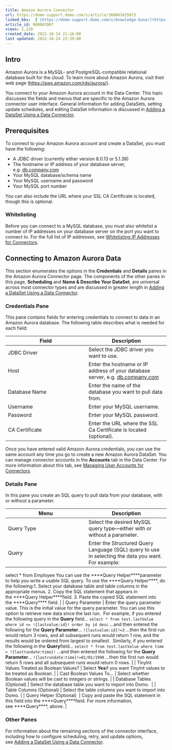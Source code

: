 ```yaml
---
title: Amazon Aurora Connector
url: https://domo-support.domo.com/s/article/360043435973
linked_kbs:  ['[https://domo-support.domo.com/s/knowledge-base/](https://domo-support.domo.com/s/knowledge-base/)', '[https://domo-support.domo.com/s/](https://domo-support.domo.com/s/)', '[https://domo-support.domo.com/s/topic/0TO5w000000ZammGAC](https://domo-support.domo.com/s/topic/0TO5w000000ZammGAC)', '[https://domo-support.domo.com/s/topic/0TO5w000000ZanLGAS](https://domo-support.domo.com/s/topic/0TO5w000000ZanLGAS)', '[https://domo-support.domo.com/s/topic/0TO5w000000ZaojGAC](https://domo-support.domo.com/s/topic/0TO5w000000ZaojGAC)', '[https://domo-support.domo.com/s/article/360042926274](https://domo-support.domo.com/s/article/360042926274)', '[https://domo-support.domo.com/s/article/360043630093](https://domo-support.domo.com/s/article/360043630093)', '[https://domo-support.domo.com/s/article/360042926054](https://domo-support.domo.com/s/article/360042926054)', '[https://domo-support.domo.com/s/article/360043435973](https://domo-support.domo.com/s/article/360043435973)', '[https://domo-support.domo.com/s/topic/0TO5w000000ZaojGAC/database-connectors](https://domo-support.domo.com/s/topic/0TO5w000000ZaojGAC/database-connectors)', '[https://domo-support.domo.com/s/article/360043429933](https://domo-support.domo.com/s/article/360043429933)', '[https://domo-support.domo.com/s/article/360043429953](https://domo-support.domo.com/s/article/360043429953)', '[https://domo-support.domo.com/s/article/360042925494](https://domo-support.domo.com/s/article/360042925494)', '[https://domo-support.domo.com/s/article/4408174643607](https://domo-support.domo.com/s/article/4408174643607)', '[https://domo-support.domo.com/s/article/360043429913](https://domo-support.domo.com/s/article/360043429913)', '[https://domo-support.domo.com/s/login/](https://domo-support.domo.com/s/login/)']
article_id: 000003907
views: 2,218
created_date: 2022-10-24 21:16:00
last updated: 2022-10-24 22:39:00
---
```




Intro
-----


Amazon Aurora is a MySQL- and PostgreSQL-compatible relational database built for the cloud. To learn more about Amazon Aurora, visit their web page ([https://aws.amazon.com/rds/aurora/](https://aws.amazon.com/rds/aurora/ "https://aws.amazon.com/rds/aurora/")).


You connect to your Amazon Aurora account in the Data Center. This topic discusses the fields and menus that are specific to the Amazon Aurora connector user interface. General information for adding DataSets, setting update schedules, and editing DataSet information is discussed in [Adding a DataSet Using a Data Connector](/s/article/360042926274).


Prerequisites
-------------


To connect to your Amazon Aurora account and create a DataSet, you must have the following:


* A JDBC driver (currently either version 8.0.13 or 5.1.38)
* The hostname or IP address of your database server, e.g. [db.company.com](http://db.company.com)
* Your MySQL database/schema name
* Your MySQL username and password
* Your MySQL port number


You can also include the URL where your SSL CA Certificate is located, though this is optional.


### Whitelisting


Before you can connect to a MySQL database, you must also whitelist a number of IP addresses on your database server on the port you want to connect to. For the full list of IP addresses, see [Whitelisting IP Addresses for Connectors](/s/article/360043630093 "Whitelisting IP Addresses for Connectors").


Connecting to Amazon Aurora Data
--------------------------------


This section enumerates the options in the **Credentials** and **Details** panes in the Amazon Aurora Connector page. The components of the other panes in this page, **Scheduling** and **Name & Describe Your DataSet**, are universal across most connector types and are discussed in greater length in [Adding a DataSet Using a Data Connector](/s/article/360042926274 "Adding a DataSet Using a Data Connector").


### Credentials Pane


This pane contains fields for entering credentials to connect to data in an Amazon Aurora database. The following table describes what is needed for each field:  




| Field | Description |
| --- | --- |
| JDBC Driver | Select the JDBC driver you want to use. |
| Host | Enter the hostname or IP address of your database server, e.g. [db.company.com](http://db.company.com) |
| Database Name | Enter the name of the database you want to pull data from. |
| Username | Enter your MySQL username. |
| Password | Enter your MySQL password. |
| CA Certificate | Enter the URL where the SSL Ca Certificate is located (optional). |


Once you have entered valid Amazon Aurora credentials, you can use the same account any time you go to create a new Amazon Aurora DataSet. You can manage connector accounts in the **Accounts** tab in the Data Center. For more information about this tab, see [Managing User Accounts for Connectors](/s/article/360042926054 "Managing User Accounts for Connectors").


### Details Pane


In this pane you create an SQL query to pull data from your database, with or without a parameter.




| Menu | Description |
| --- | --- |
| Query Type | Select the desired MySQL query type—either with or without a parameter. |
| Query | Enter the Structured Query Language (SQL) query to use in selecting the data you want. For example:
select \* from Employee
You can use the ****Query Helper****parameter to help you write a usable SQL query. To use the ****Query Helper****, do the following:1. Select your database table and table columns in the appropriate menus.
2. Copy the SQL statement that appears in the ****Query Helper****field.
3. Paste the copied SQL statement into the ****Query**** field.
 |
| Query Parameter | Enter the query parameter value. This is the initial value for the query parameter. You can use this option to retrieve new data since the last run. 
For example, if you entered the following query in the **Query** field...
`select * from test.lastValue where id <= !{lastvalue:id}! order by id desc`
...and then entered the following for the **Query Parameter**...
`!{lastvalue:id}!=3`
...then the first run would return 3 rows, and all subsequent runs would return 1 row, and the results would be ordered from largest to smallest. 
Similarly, if you entered the following in the **Query**field...
`select * from test.lastValue where time > !{lastrundate:time}!`
...and then entered the following for the **Query Parameter**...
`!{lastrundate:time}!=01/01/1990`
...then the first run would return 5 rows and all subsequent runs would return 0 rows. |
| TinyInt Values Treated as Boolean Values? | Select **Yes**if you want TinyInt values to be treated as Boolean. |
| Cast Boolean Values To... | Select whether Boolean values will be cast to integers or strings. |
| Database Tables (Optional) | Select the database table you want to import into Domo.  |
| Table Columns (Optional) | Select the table columns you want to import into Domo. |
| Query Helper (Optional)  | Copy and paste the SQL statement in this field into the ****Query****field. For more information, see ****Query****, above. |


### Other Panes


For information about the remaining sections of the connector interface, including how to configure scheduling, retry, and update options, see [Adding a DataSet Using a Data Connector](/s/article/360042926274).

